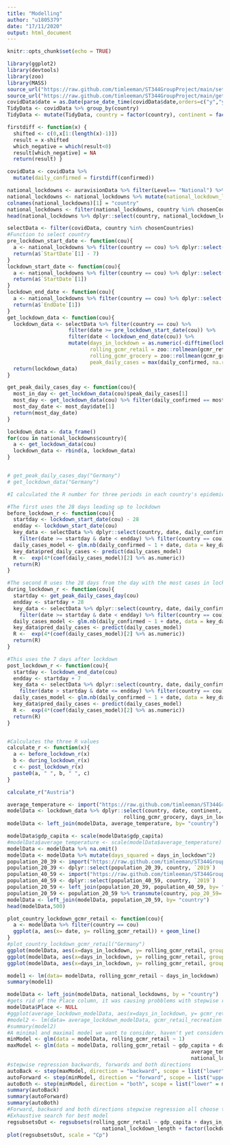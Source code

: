 ---
title: "Modelling"
author: "u1805379"
date: "17/11/2020"
output: html_document
---

```{r setup, include=FALSE}
knitr::opts_chunk$set(echo = TRUE) 
```

```{r libraries, include=FALSE}
library(ggplot2)
library(devtools)
library(zoo)
library(MASS)
source_url("https://raw.github.com/timleeman/ST344GroupProject/main/setup.R")
source_url("https://raw.github.com/timleeman/ST344GroupProject/main/getdata.R")
covidData$date = as.Date(parse_date_time(covidData$date,orders=c("y","ym","ymd")))
TidyData <- covidData %>% group_by(country) 
TidyData <- mutate(TidyData, country = factor(country), continent = factor(continent))

firstdiff <- function(x) {
  shifted <- c(0,x[1:(length(x)-1)])
  result = x-shifted
  which_negative = which(result<0)
  result[which_negative] = NA
  return(result) }

covidData <- covidData %>%
  mutate(daily_confirmed = firstdiff(confirmed))

```

```{r lockdown_length calculator,}
national_lockdowns <- auravisionData %>% filter(Level== "National") %>% dplyr::select(-Level)
national_lockdowns <- national_lockdowns %>% mutate(national_lockdown_length = as.numeric(-difftime(`StartDate`, `EndDate`)))
colnames(national_lockdowns)[1] = "country"
national_lockdowns <- filter(national_lockdowns, country %in% chosenCountries)
head(national_lockdowns %>% dplyr::select(country, national_lockdown_length) %>% arrange(national_lockdown_length),60)
```

```{r functions_to_get_lockdown_data_and_bind,}
selectData <- filter(covidData, country %in% chosenCountries)
#Function to select country
pre_lockdown_start_date <- function(cou){
  a <- national_lockdowns %>% filter(country == cou) %>% dplyr::select(`StartDate`)
  return(a$`StartDate`[1] - 7) 
}
lockdown_start_date <- function(cou){
  a <- national_lockdowns %>% filter(country == cou) %>% dplyr::select(`StartDate`)
  return(a$`StartDate`[1]) 
}
lockdown_end_date <- function(cou){
  a <- national_lockdowns %>% filter(country == cou) %>% dplyr::select(`EndDate`)
  return(a$`EndDate`[1]) 
}
get_lockdown_data <- function(cou){
  lockdown_data <- selectData %>% filter(country == cou) %>% 
                    filter(date >= pre_lockdown_start_date(cou)) %>%
                    filter(date < lockdown_end_date(cou)) %>%
                    mutate(days_in_lockdown = as.numeric(-difftime(lockdown_start_date(cou), date)/86400),
                           rolling_gcmr_retail = zoo::rollmean(gcmr_retail_recreation, k = 7, fill = NA),
                           rolling_gcmr_grocery = zoo::rollmean(gcmr_grocery_pharmacy, k = 7, fill = NA),
                           peak_daily_cases = max(daily_confirmed, na.rm= T))
  return(lockdown_data)
}

get_peak_daily_cases_day <- function(cou){
  most_in_day <- get_lockdown_data(cou)$peak_daily_cases[1]
  most_day <- get_lockdown_data(cou) %>% filter(daily_confirmed == most_in_day)
  most_day_date <- most_day$date[1]
  return(most_day_date)
}

lockdown_data <- data_frame()
for(cou in national_lockdowns$country){
  a <- get_lockdown_data(cou)
  lockdown_data <- rbind(a, lockdown_data)
}


# get_peak_daily_cases_day("Germany")
# get_lockdown_data("Germany")
```

```{r calculating_the_r, message=FALSE, warning=FALSE}

#I calculated the R number for three periods in each country's epidemic 

#The first uses the 28 days leading up to lockdown
before_lockdown_r <- function(cou){
  startday <- lockdown_start_date(cou) - 28
  endday <- lockdown_start_date(cou)
  key_data <- selectData %>% dplyr::select(country, date, daily_confirmed) %>%
    filter(date >= startday & date < endday) %>% filter(country == cou) %>% na.omit()
  daily_cases_model <- glm.nb(daily_confirmed ~ 1 + date, data = key_data)
  key_data$pred_daily_cases <- predict(daily_cases_model)
  R <-  exp(4*(coef(daily_cases_model)[2] %>% as.numeric))
  return(R)
}

#The second R uses the 28 days from the day with the most cases in lockdown
during_lockdown_r <- function(cou){
  startday <- get_peak_daily_cases_day(cou)
  endday <- startday + 28
  key_data <- selectData %>% dplyr::select(country, date, daily_confirmed) %>%
    filter(date >= startday & date < endday) %>% filter(country == cou) %>% na.omit()
  daily_cases_model <- glm.nb(daily_confirmed ~ 1 + date, data = key_data)
  key_data$pred_daily_cases <- predict(daily_cases_model)
  R <-  exp(4*(coef(daily_cases_model)[2] %>% as.numeric))
  return(R)
}

#This uses the 7 days after lockdown
post_lockdown_r <- function(cou){
  startday <- lockdown_end_date(cou)
  endday <- startday + 7
  key_data <- selectData %>% dplyr::select(country, date, daily_confirmed) %>%
    filter(date > startday & date <= endday) %>% filter(country == cou) %>% na.omit()
  daily_cases_model <- glm.nb(daily_confirmed ~ 1 + date, data = key_data)
  key_data$pred_daily_cases <- predict(daily_cases_model)
  R <-  exp(4*(coef(daily_cases_model)[2] %>% as.numeric))
  return(R)
}


#Calculates the three R values 
calculate_r <- function(x){
  a <- before_lockdown_r(x) 
  b <- during_lockdown_r(x)
  c <- post_lockdown_r(x)
  paste0(a, " ", b, " ", c)
}

calculate_r("Austria")
```


```{r model_data,}
average_temperature <- import("https://raw.github.com/timleeman/ST344GroupProject/main/Modelling/average_temperature_edit.xlsx")
modelData <- lockdown_data %>% dplyr::select(country, date, continent, gdp_capita, rolling_gcmr_retail, 
                                      rolling_gcmr_grocery, days_in_lockdown, income) %>%  distinct()
modelData <- left_join(modelData, average_temperature, by= "country")

modelData$gdp_capita <- scale(modelData$gdp_capita)
#modelData$average_temperature <- scale(modelData$average_temperature)
modelData <- modelData %>% na.omit() 
modelData <- modelData %>% mutate(days_squared = days_in_lockdown^2)
population_20_39 <- import("https://raw.github.com/timleeman/ST344GroupProject/main/Modelling/population_aged_20_39.xlsx")
population_20_39 <- dplyr::select(population_20_39, country, `2019`)
population_40_59 <- import("https://raw.github.com/timleeman/ST344GroupProject/main/Modelling/population_aged_40_59.xlsx")
population_40_59 <- dplyr::select(population_40_59, country, `2019`)
population_20_59 <- left_join(population_20_39, population_40_59, by= "country")
population_20_59 <- population_20_59 %>% transmute(country, pop_20_59= `2019.x` + `2019.y` )
modelData <- left_join(modelData, population_20_59, by= "country")
head(modelData,500)
```

```{r justification_for_first_model,}
plot_country_lockdown_gcmr_retail <- function(cou){
  a <- modelData %>% filter(country == cou)
  ggplot(a, aes(x= date, y= rolling_gcmr_retail)) + geom_line()
}
#plot_country_lockdown_gcmr_retail("Germany")
ggplot(modelData, aes(x=days_in_lockdown, y= rolling_gcmr_retail, group= country, col= average_temperature)) + geom_line()
ggplot(modelData, aes(x=days_in_lockdown, y= rolling_gcmr_retail, group= country, col= income)) + geom_line()
ggplot(modelData, aes(x=days_in_lockdown, y= rolling_gcmr_retail, group= country, col= pop_20_59)) + geom_line()
```


```{r first_model,}
model1 <- lm(data= modelData, rolling_gcmr_retail ~ days_in_lockdown)
summary(model1)
```

```{r grouping_by_lockdown_length, warning=FALSE}
modelData <- left_join(modelData, national_lockdowns, by = "country")
#gets rid of the Place column, it was causing probblems with stepwise regression and is basically useless here
modelData$Place <- NULL
#ggplot(average_lockdown_modelData, aes(x=days_in_lockdown, y= gcmr_retail_recreation, group= country, col= average_temperature)) + geom_line()
#model2 <- lm(data= average_lockdown_modelData, gcmr_retail_recreation ~ days_in_lockdown)
#summary(model2)
#A minimal and maximal model we want to consider, haven't yet considered interactions between variables
minModel <- glm(data = modelData, rolling_gcmr_retail ~ 1)
maxModel <- glm(data = modelData, rolling_gcmr_retail ~ gdp_capita + days_in_lockdown + 
                                                            average_temperature + 
                                                            national_lockdown_length + factor(lockdownCategory))
#stepwise regression backwards, forwards and both directions
autoBack <- step(maxModel, direction = "backward", scope = list("lower" = minModel))
autoForward <- step(minModel, direction = "forward", scope = list("upper" = maxModel))
autoBoth <- step(minModel, direction = "both", scope = list("lower" = minModel, "upper" = maxModel))
summary(autoBack)
summary(autoForward)
summary(autoBoth)
#Forward, backward and both directions stepwise regression all choose the same model which is encouraging
#Exhaustive search for best model
regsubsetsOut <- regsubsets(rolling_gcmr_retail ~ gdp_capita + days_in_lockdown + average_temperature + 
                               national_lockdown_length + factor(lockdownCategory), data = modelData)
plot(regsubsetsOut, scale = "Cp")
```